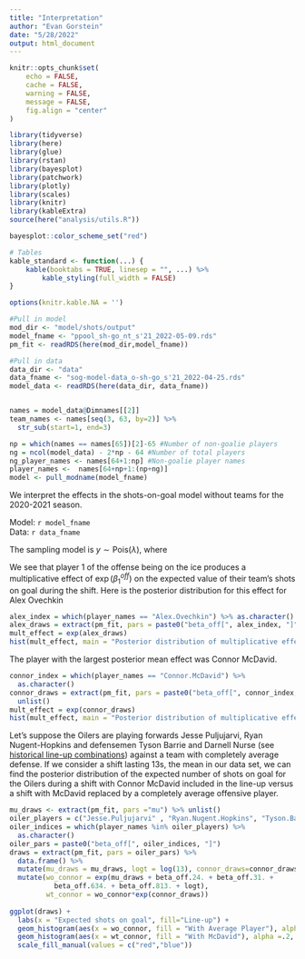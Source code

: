 ```yaml
---
title: "Interpretation"
author: "Evan Gorstein"
date: "5/28/2022"
output: html_document
---
```


```r
knitr::opts_chunk$set(
    echo = FALSE,
    cache = FALSE,
    warning = FALSE,
    message = FALSE,
    fig.align = "center"
)

library(tidyverse)
library(here)
library(glue)
library(rstan)
library(bayesplot)
library(patchwork)
library(plotly)
library(scales)
library(knitr)
library(kableExtra)
source(here("analysis/utils.R"))

bayesplot::color_scheme_set("red")

# Tables
kable_standard <- function(...) {
    kable(booktabs = TRUE, linesep = "", ...) %>% 
        kable_styling(full_width = FALSE)
}

options(knitr.kable.NA = '')

```



```r
#Pull in model
mod_dir <- "model/shots/output"
model_fname <- "ppool_sh-go_nt_s'21_2022-05-09.rds"
pm_fit <- readRDS(here(mod_dir,model_fname))

#Pull in data
data_dir <- "data"
data_fname <- "sog-model-data_o-sh-go_s'21_2022-04-25.rds"
model_data <- readRDS(here(data_dir, data_fname))


names = model_data@Dimnames[[2]]
team_names <- names[seq(3, 63, by=2)] %>%
  str_sub(start=1, end=3)

np = which(names == names[65])[2]-65 #Number of non-goalie players
ng = ncol(model_data) - 2*np - 64 #Number of total players
ng_player_names <- names[64+1:np] #Non-goalie player names 
player_names <-  names[64+np+1:(np+ng)]
model <- pull_modname(model_fname)
```

We interpret the effects in the shots-on-goal model without teams for the 2020-2021 season. 

Model: `r model_fname`  
Data: `r data_fname`

The sampling model is $y \sim \text{Pois}(\lambda)$, where 

\begin{align}
\lambda &= \exp\{\mu + \beta^{off}_{1} + \ldots + \beta^{off}_{5} - \beta^{def}_{1} - \ldots - \beta^{def}_{5} - \beta^{def}_{6} + \log(t)\} \\
&= \exp\{\beta^{off}_{1}\}*\exp\{\mu + \beta^{off}_{2} + \ldots + \beta^{off}_{5} - \beta^{def}_{1} - \ldots - \beta^{def}_{5} - \beta^{def}_{6} + \log(t)\}
\end{align}

We see that player 1 of the offense being on the ice produces a multiplicative effect of $\exp(\beta^{off}_{1})$ on the expected value of their team's shots on goal during the shift. Here is the posterior distribution for this effect for Alex Ovechkin

```r
alex_index = which(player_names == "Alex.Ovechkin") %>% as.character()
alex_draws = extract(pm_fit, pars = paste0("beta_off[", alex_index, "]")) %>% unlist()
mult_effect = exp(alex_draws)
hist(mult_effect, main = "Posterior distribution of multiplicative effect\n for Alex Ovechkin")
```

The player with the largest posterior mean effect was Connor McDavid.  

```r
connor_index = which(player_names == "Connor.McDavid") %>%
  as.character()
connor_draws = extract(pm_fit, pars = paste0("beta_off[", connor_index, "]")) %>%
  unlist()
mult_effect = exp(connor_draws)
hist(mult_effect, main = "Posterior distribution of multiplicative effect\n for Connor McDavid")
```

Let's suppose the Oilers are playing forwards Jesse Puljujarvi, Ryan Nugent-Hopkins and defensemen Tyson Barrie and Darnell Nurse (see [historical line-up combinations](https://frozenpool.dobbersports.com/frozenpool_linecombo.php?select=TF&games=2020-2021%3AR%3A99&period=ALL&situation=EV)) against a team with completely average defense. If we consider a shift lasting 13s, the mean in our data set, we can find the posterior distribution of the expected number of shots on goal for the Oilers during a shift with Connor McDavid included in the line-up versus a shift with McDavid replaced by a completely average offensive player.

```r
mu_draws <- extract(pm_fit, pars ="mu") %>% unlist()
oiler_players = c("Jesse.Puljujarvi" , "Ryan.Nugent.Hopkins", "Tyson.Barrie", "Darnell.Nurse")
oiler_indices = which(player_names %in% oiler_players) %>% 
  as.character()
oiler_pars = paste0("beta_off[", oiler_indices, "]")
draws = extract(pm_fit, pars = oiler_pars) %>% 
  data.frame() %>%
  mutate(mu_draws = mu_draws, logt = log(13), connor_draws=connor_draws) %>%
  mutate(wo_connor = exp(mu_draws + beta_off.24. + beta_off.31. + 
           beta_off.634. + beta_off.813. + logt), 
         wt_connor = wo_connor*exp(connor_draws))
  
ggplot(draws) +
  labs(x = "Expected shots on goal", fill="Line-up") +
  geom_histogram(aes(x = wo_connor, fill = "With Average Player"), alpha =.2, color="black") +
  geom_histogram(aes(x = wt_connor, fill = "With McDavid"), alpha =.2, color= "black") +
  scale_fill_manual(values = c("red","blue")) 

```








